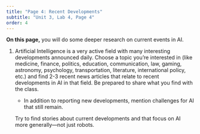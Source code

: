```yaml
---
title: "Page 4: Recent Developments"
subtitle: "Unit 3, Lab 4, Page 4"
order: 4
---
```


::: learn
**On this page,** you will do some deeper research on current events in AI.
:::


::: {#first .forYouToDo}
<ol>

<li>

Artificial Intelligence is a very active field with many interesting
developments announced daily. Choose a topic you're interested in (like
medicine, finance, politics, education, communication, law, gaming,
astronomy, psychology, transportation, literature, international policy,
etc.) and find 2-3 recent news articles that relate to recent developments in
AI in that field. Be prepared to share what you find with the class.

<ul>

<li>In addition to reporting new developments, mention challenges for AI
that still remain.</li>

</ul>

</li>

::: endnote
Try to find stories about current developments and that focus on AI more
generally---not just robots.
:::

</ol>
:::
